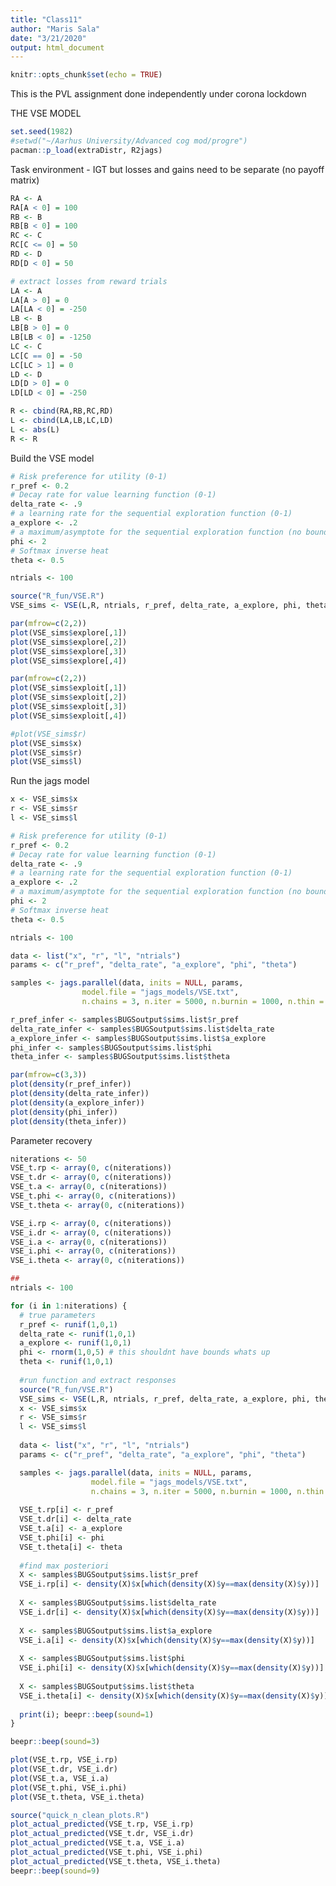 ```yaml
---
title: "Class11"
author: "Maris Sala"
date: "3/21/2020"
output: html_document
---
```


```r
knitr::opts_chunk$set(echo = TRUE)
```

This is the PVL assignment done independently under corona lockdown

THE VSE MODEL

```r
set.seed(1982)
#setwd("~/Aarhus University/Advanced cog mod/progre")
pacman::p_load(extraDistr, R2jags)
```

Task environment - IGT but losses and gains need to be separate (no payoff matrix)

```r
RA <- A
RA[A < 0] = 100
RB <- B
RB[B < 0] = 100
RC <- C
RC[C <= 0] = 50
RD <- D
RD[D < 0] = 50

# extract losses from reward trials
LA <- A
LA[A > 0] = 0
LA[LA < 0] = -250
LB <- B
LB[B > 0] = 0
LB[LB < 0] = -1250
LC <- C
LC[C == 0] = -50
LC[LC > 1] = 0
LD <- D
LD[D > 0] = 0
LD[LD < 0] = -250

R <- cbind(RA,RB,RC,RD)
L <- cbind(LA,LB,LC,LD)
L <- abs(L)
R <- R

```

Build the VSE model
```r
# Risk preference for utility (0-1)
r_pref <- 0.2
# Decay rate for value learning function (0-1)
delta_rate <- .9
# a learning rate for the sequential exploration function (0-1)
a_explore <- .2
# a maximum/asymptote for the sequential exploration function (no bound)
phi <- 2
# Softmax inverse heat
theta <- 0.5

ntrials <- 100

source("R_fun/VSE.R")
VSE_sims <- VSE(L,R, ntrials, r_pref, delta_rate, a_explore, phi, theta)

par(mfrow=c(2,2))
plot(VSE_sims$explore[,1])
plot(VSE_sims$explore[,2])
plot(VSE_sims$explore[,3])
plot(VSE_sims$explore[,4])

par(mfrow=c(2,2))
plot(VSE_sims$exploit[,1])
plot(VSE_sims$exploit[,2])
plot(VSE_sims$exploit[,3])
plot(VSE_sims$exploit[,4])

#plot(VSE_sims$r)
plot(VSE_sims$x)
plot(VSE_sims$r)
plot(VSE_sims$l)
```

Run the jags model
```r
x <- VSE_sims$x
r <- VSE_sims$r
l <- VSE_sims$l

# Risk preference for utility (0-1)
r_pref <- 0.2
# Decay rate for value learning function (0-1)
delta_rate <- .9
# a learning rate for the sequential exploration function (0-1)
a_explore <- .2
# a maximum/asymptote for the sequential exploration function (no bound)
phi <- 2
# Softmax inverse heat
theta <- 0.5

ntrials <- 100

data <- list("x", "r", "l", "ntrials")
params <- c("r_pref", "delta_rate", "a_explore", "phi", "theta")

samples <- jags.parallel(data, inits = NULL, params,
                model.file = "jags_models/VSE.txt",
                n.chains = 3, n.iter = 5000, n.burnin = 1000, n.thin = 1)

r_pref_infer <- samples$BUGSoutput$sims.list$r_pref
delta_rate_infer <- samples$BUGSoutput$sims.list$delta_rate
a_explore_infer <- samples$BUGSoutput$sims.list$a_explore
phi_infer <- samples$BUGSoutput$sims.list$phi
theta_infer <- samples$BUGSoutput$sims.list$theta

par(mfrow=c(3,3))
plot(density(r_pref_infer))
plot(density(delta_rate_infer))
plot(density(a_explore_infer))
plot(density(phi_infer))
plot(density(theta_infer))

```

Parameter recovery
```r
niterations <- 50
VSE_t.rp <- array(0, c(niterations))
VSE_t.dr <- array(0, c(niterations))
VSE_t.a <- array(0, c(niterations))
VSE_t.phi <- array(0, c(niterations))
VSE_t.theta <- array(0, c(niterations))

VSE_i.rp <- array(0, c(niterations))
VSE_i.dr <- array(0, c(niterations))
VSE_i.a <- array(0, c(niterations))
VSE_i.phi <- array(0, c(niterations))
VSE_i.theta <- array(0, c(niterations))

##
ntrials <- 100

for (i in 1:niterations) {
  # true parameters
  r_pref <- runif(1,0,1)
  delta_rate <- runif(1,0,1)
  a_explore <- runif(1,0,1)
  phi <- rnorm(1,0,5) # this shouldnt have bounds whats up
  theta <- runif(1,0,1)
  
  #run function and extract responses
  source("R_fun/VSE.R")
  VSE_sims <- VSE(L,R, ntrials, r_pref, delta_rate, a_explore, phi, theta)
  x <- VSE_sims$x
  r <- VSE_sims$r
  l <- VSE_sims$l
  
  data <- list("x", "r", "l", "ntrials")
  params <- c("r_pref", "delta_rate", "a_explore", "phi", "theta")

  samples <- jags.parallel(data, inits = NULL, params,
                  model.file = "jags_models/VSE.txt",
                  n.chains = 3, n.iter = 5000, n.burnin = 1000, n.thin = 1)
  
  VSE_t.rp[i] <- r_pref
  VSE_t.dr[i] <- delta_rate
  VSE_t.a[i] <- a_explore
  VSE_t.phi[i] <- phi
  VSE_t.theta[i] <- theta
  
  #find max posteriori
  X <- samples$BUGSoutput$sims.list$r_pref
  VSE_i.rp[i] <- density(X)$x[which(density(X)$y==max(density(X)$y))]
  
  X <- samples$BUGSoutput$sims.list$delta_rate
  VSE_i.dr[i] <- density(X)$x[which(density(X)$y==max(density(X)$y))]
  
  X <- samples$BUGSoutput$sims.list$a_explore
  VSE_i.a[i] <- density(X)$x[which(density(X)$y==max(density(X)$y))]
  
  X <- samples$BUGSoutput$sims.list$phi
  VSE_i.phi[i] <- density(X)$x[which(density(X)$y==max(density(X)$y))]
  
  X <- samples$BUGSoutput$sims.list$theta
  VSE_i.theta[i] <- density(X)$x[which(density(X)$y==max(density(X)$y))]
  
  print(i); beepr::beep(sound=1)
}

beepr::beep(sound=3)

plot(VSE_t.rp, VSE_i.rp)
plot(VSE_t.dr, VSE_i.dr)
plot(VSE_t.a, VSE_i.a)
plot(VSE_t.phi, VSE_i.phi)
plot(VSE_t.theta, VSE_i.theta)

source("quick_n_clean_plots.R")
plot_actual_predicted(VSE_t.rp, VSE_i.rp)
plot_actual_predicted(VSE_t.dr, VSE_i.dr)
plot_actual_predicted(VSE_t.a, VSE_i.a)
plot_actual_predicted(VSE_t.phi, VSE_i.phi)
plot_actual_predicted(VSE_t.theta, VSE_i.theta)
beepr::beep(sound=9)

```

